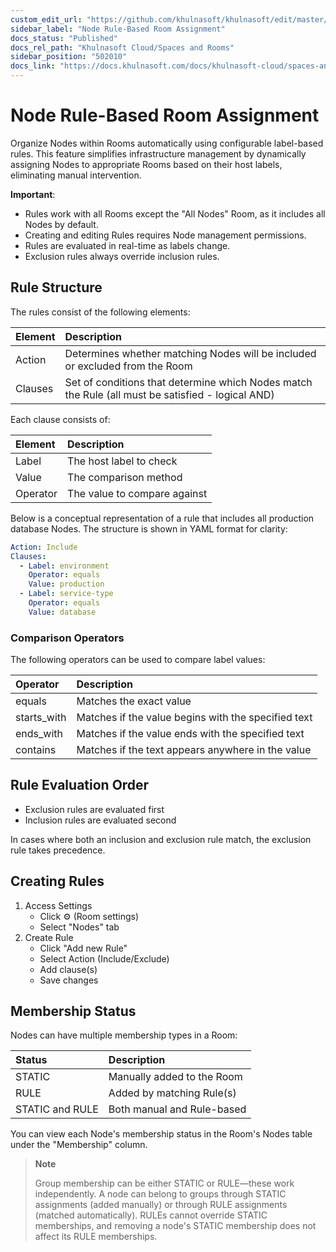 ```yaml
---
custom_edit_url: "https://github.com/khulnasoft/khulnasoft/edit/master/docs/khulnasoft-cloud/node-rule-based-room-assignment.md"
sidebar_label: "Node Rule-Based Room Assignment"
docs_status: "Published"
docs_rel_path: "Khulnasoft Cloud/Spaces and Rooms"
sidebar_position: "502010"
docs_link: "https://docs.khulnasoft.com/docs/khulnasoft-cloud/spaces-and-rooms/node-rule-based-room-assignment"
---
```


# Node Rule-Based Room Assignment

Organize Nodes within Rooms automatically using configurable label-based rules. This feature simplifies infrastructure management by dynamically assigning Nodes to appropriate Rooms based on their host labels, eliminating manual intervention.

**Important**:

- Rules work with all Rooms except the "All Nodes" Room, as it includes all Nodes by default.
- Creating and editing Rules requires Node management permissions.
- Rules are evaluated in real-time as labels change.
- Exclusion rules always override inclusion rules.

## Rule Structure

The rules consist of the following elements:

| Element | Description                                                                                       |
|:--------|:--------------------------------------------------------------------------------------------------|
| Action  | Determines whether matching Nodes will be included or excluded from the Room                      |
| Clauses | Set of conditions that determine which Nodes match the Rule (all must be satisfied - logical AND) |

Each clause consists of:

| Element  | Description                  |
|:---------|:-----------------------------|
| Label    | The host label to check      |
| Value    | The comparison method        |
| Operator | The value to compare against |

Below is a conceptual representation of a rule that includes all production database Nodes. The structure is shown in YAML format for clarity:

```yaml
Action: Include
Clauses:
  - Label: environment
    Operator: equals
    Value: production
  - Label: service-type
    Operator: equals
    Value: database
```

### Comparison Operators

The following operators can be used to compare label values:

| Operator    | Description                                         |
|:------------|:----------------------------------------------------|
| equals      | Matches the exact value                             |
| starts_with | Matches if the value begins with the specified text |
| ends_with   | Matches if the value ends with the specified text   |
| contains    | Matches if the text appears anywhere in the value   |

## Rule Evaluation Order

- Exclusion rules are evaluated first
- Inclusion rules are evaluated second

In cases where both an inclusion and exclusion rule match, the exclusion rule takes precedence.

## Creating Rules

1. Access Settings
    - Click ⚙️ (Room settings)
    - Select "Nodes" tab
2. Create Rule
    - Click "Add new Rule"
    - Select Action (Include/Exclude)
    - Add clause(s)
    - Save changes

## Membership Status

Nodes can have multiple membership types in a Room:

| Status          | Description                |
|:----------------|:---------------------------|
| STATIC          | Manually added to the Room |
| RULE            | Added by matching Rule(s)  |
| STATIC and RULE | Both manual and Rule-based |

You can view each Node's membership status in the Room's Nodes table under the "Membership" column.

> **Note**
>
> Group membership can be either STATIC or RULE—these work independently. A node can belong to groups through STATIC assignments (added manually) or through RULE assignments (matched automatically). RULEs cannot override STATIC memberships, and removing a node's STATIC membership does not affect its RULE memberships.
